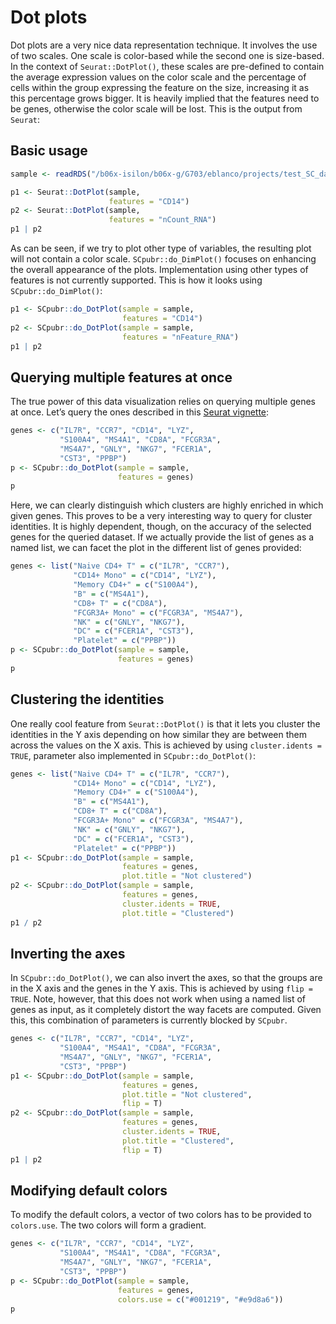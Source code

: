# Dot plots

Dot plots are a very nice data representation technique. It involves the use of two scales. One scale is color-based while the second one is size-based. In the context of `Seurat::DotPlot()`, these scales are pre-defined to contain the average expression values on the color scale and the percentage of cells within the group expressing the feature on the size, increasing it as this percentage grows bigger. It is heavily implied that the features need to be genes, otherwise the color scale will be lost. This is the output from `Seurat`:


## Basic usage
```r
sample <- readRDS("/b06x-isilon/b06x-g/G703/eblanco/projects/test_SC_datasets/sc_dataset.rds")
```

```r
p1 <- Seurat::DotPlot(sample, 
                      features = "CD14")
p2 <- Seurat::DotPlot(sample, 
                      features = "nCount_RNA")
p1 | p2
```
As can be seen, if we try to plot other type of variables, the resulting plot will not contain a color scale. `SCpubr::do_DimPlot()` focuses on enhancing the overall appearance of the plots. Implementation using other types of features is not currently supported. This is how it looks using `SCpubr::do_DimPlot()`:

```r
p1 <- SCpubr::do_DotPlot(sample = sample, 
                         features = "CD14")
p2 <- SCpubr::do_DotPlot(sample = sample, 
                         features = "nFeature_RNA")
p1 | p2
```

## Querying multiple features at once

The true power of this data visualization relies on querying multiple genes at once. Let's query the ones described in this [Seurat vignette](https://satijalab.org/seurat/articles/pbmc3k_tutorial.html#assigning-cell-type-identity-to-clusters-1):

```r
genes <- c("IL7R", "CCR7", "CD14", "LYZ", 
           "S100A4", "MS4A1", "CD8A", "FCGR3A", 
           "MS4A7", "GNLY", "NKG7", "FCER1A", 
           "CST3", "PPBP")
p <- SCpubr::do_DotPlot(sample = sample, 
                        features = genes)
p
```

Here, we can clearly distinguish which clusters are highly enriched in which given genes. This proves to be a very interesting way to query for cluster identities. It is highly dependent, though, on the accuracy of the selected genes for the queried dataset. If we actually provide the list of genes as a named list, we can facet the plot in the different list of genes provided:

```r
genes <- list("Naive CD4+ T" = c("IL7R", "CCR7"),
              "CD14+ Mono" = c("CD14", "LYZ"),
              "Memory CD4+" = c("S100A4"),
              "B" = c("MS4A1"),
              "CD8+ T" = c("CD8A"),
              "FCGR3A+ Mono" = c("FCGR3A", "MS4A7"),
              "NK" = c("GNLY", "NKG7"),
              "DC" = c("FCER1A", "CST3"),
              "Platelet" = c("PPBP"))
p <- SCpubr::do_DotPlot(sample = sample, 
                        features = genes)
p
```

## Clustering the identities

One really cool feature from `Seurat::DotPlot()` is that it lets you cluster the identities in the Y axis depending on how similar they are between them across the values on the X axis. This is achieved by using `cluster.idents = TRUE`, parameter also implemented in `SCpubr::do_DotPlot()`:

```r
genes <- list("Naive CD4+ T" = c("IL7R", "CCR7"),
              "CD14+ Mono" = c("CD14", "LYZ"),
              "Memory CD4+" = c("S100A4"),
              "B" = c("MS4A1"),
              "CD8+ T" = c("CD8A"),
              "FCGR3A+ Mono" = c("FCGR3A", "MS4A7"),
              "NK" = c("GNLY", "NKG7"),
              "DC" = c("FCER1A", "CST3"),
              "Platelet" = c("PPBP"))
p1 <- SCpubr::do_DotPlot(sample = sample, 
                         features = genes,
                         plot.title = "Not clustered")
p2 <- SCpubr::do_DotPlot(sample = sample, 
                         features = genes, 
                         cluster.idents = TRUE, 
                         plot.title = "Clustered")
p1 / p2

```

## Inverting the axes

In `SCpubr::do_DotPlot()`, we can also invert the axes, so that the groups are in the X axis and the genes in the Y axis. This is achieved by using `flip = TRUE`. Note, however, that this does not work when using a named list of genes as input, as it completely distort the way facets are computed. Given this, this combination of parameters is currently blocked by `SCpubr`.

```r
genes <- c("IL7R", "CCR7", "CD14", "LYZ", 
           "S100A4", "MS4A1", "CD8A", "FCGR3A", 
           "MS4A7", "GNLY", "NKG7", "FCER1A", 
           "CST3", "PPBP")
p1 <- SCpubr::do_DotPlot(sample = sample, 
                         features = genes, 
                         plot.title = "Not clustered", 
                         flip = T)
p2 <- SCpubr::do_DotPlot(sample = sample, 
                         features = genes, 
                         cluster.idents = TRUE, 
                         plot.title = "Clustered", 
                         flip = T)
p1 | p2
```

## Modifying default colors

To modify the default colors, a vector of two colors has to be provided to `colors.use`. The two colors will form a gradient.

```r
genes <- c("IL7R", "CCR7", "CD14", "LYZ", 
           "S100A4", "MS4A1", "CD8A", "FCGR3A", 
           "MS4A7", "GNLY", "NKG7", "FCER1A", 
           "CST3", "PPBP")
p <- SCpubr::do_DotPlot(sample = sample, 
                        features = genes,
                        colors.use = c("#001219", "#e9d8a6"))
p
```
